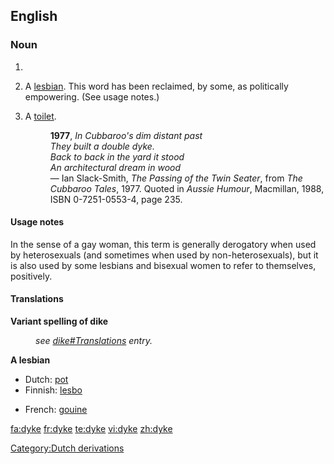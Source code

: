 {{see|dike}}
==English==

===Noun===
{{en-noun}}

# {{alternative spelling of|[[dike]]}}
# {{context|slang|pejorative}} A [[lesbian]].  This word has been reclaimed, by some, as politically empowering. (See usage notes.)
# {{AU}} {{slang}} A [[toilet]].
#: '''1977''', ''In Cubbaroo's dim distant past <br> They built a double dyke. <br> Back to back in the yard it stood <br> An architectural dream in wood'' <br> &mdash; Ian Slack-Smith, ''The Passing of the Twin Seater'', from ''The Cubbaroo Tales'', 1977.  Quoted in ''Aussie Humour'', Macmillan, 1988, ISBN 0-7251-0553-4, page 235.

====Usage notes====
In the sense of a gay woman, this term is generally derogatory when used by heterosexuals (and sometimes when used by non-heterosexuals), but it is also used by some lesbians and bisexual women to refer to themselves, positively.

====Translations====
'''Variant spelling of dike'''
:''see [[dike#Translations]] entry.''

'''A lesbian'''
{{trans-top|A lesbian}}
*Dutch: [[pot]] {{f}}
*Finnish: [[lesbo]]
{{trans-mid}}
*French: [[gouine]] {{f}}
{{trans-bottom}}

[[Category:Dutch derivations]]

[[fa:dyke]]
[[fr:dyke]]
[[te:dyke]]
[[vi:dyke]]
[[zh:dyke]]